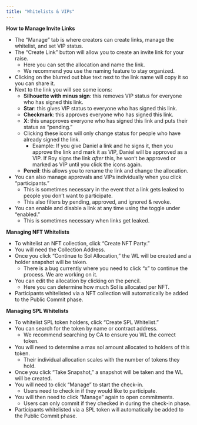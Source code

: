 ```yaml
---
title: "Whitelists & VIPs"
---
```


**How to Manage Invite Links**

- The “Manage” tab is where creators can create links, manage the whitelist, and set VIP status. 
- The “Create Link” button will allow you to create an invite link for your raise. 
  - Here you can set the allocation and name the link.
  - We recommend you use the naming feature to stay organized.
- Clicking on the blurred out blue text next to the link name will copy it so you can share it.
- Next to the link you will see some icons: 
  - **Silhouette with minus sign**: this removes VIP status for everyone who has signed this link.
  - **Star**: this gives VIP status to everyone who has signed this link.
  - **Checkmark**: this approves everyone who has signed this link.
  - **X**: this unapproves everyone who has signed this link and puts their status as “pending.”
  - Clicking these icons will only change status for people who have already signed the link. 
    - Example: If you give Daniel a link and he signs it, then you approve the link and mark it as VIP, Daniel will be approved as a VIP. If Roy signs the link _after_ this, he won’t be approved or marked as VIP until you click the icons again. 
  - **Pencil**: this allows you to rename the link and change the allocation.
- You can also manage approvals and VIPs individually when you click “participants.” 
  - This is sometimes necessary in the event that a link gets leaked to people you don’t want to participate.
  - This also filters by pending, approved, and ignored & revoke.
- You can enable and disable a link at any time using the toggle under “enabled.” 
  - This is sometimes necessary when links get leaked.

**Managing NFT Whitelists**

- To whitelist an NFT collection, click “Create NFT Party.”
- You will need the Collection Address.
- Once you click “Continue to Sol Allocation,” the WL will be created and a holder snapshot will be taken.
  - There is a bug currently where you need to click “x” to continue the process. We are working on it. 
- You can edit the allocation by clicking on the pencil.
  - Here you can determine how much Sol is allocated per NFT.
- Participants whitelisted via a NFT collection will automatically be added to the Public Commit phase.

**Managing SPL Whitelists**

- To whitelist SPL token holders, click “Create SPL Whitelist.”
- You can search for the token by name or contract address. 
  - We recommend searching by CA to ensure you WL the correct token.
- You will need to determine a max sol amount allocated to holders of this token. 
  - Their individual allocation scales with the number of tokens they hold.
- Once you click “Take Snapshot,” a snapshot will be taken and the WL will be created.
- You will need to click “Manage” to start the check-in. 
  - Users need to check in if they would like to participate. 
- You will then need to click “Manage” again to open commitments. 
  - Users can only commit if they checked in during the check-in phase.
- Participants whitelisted via a SPL token will automatically be added to the Public Commit phase.